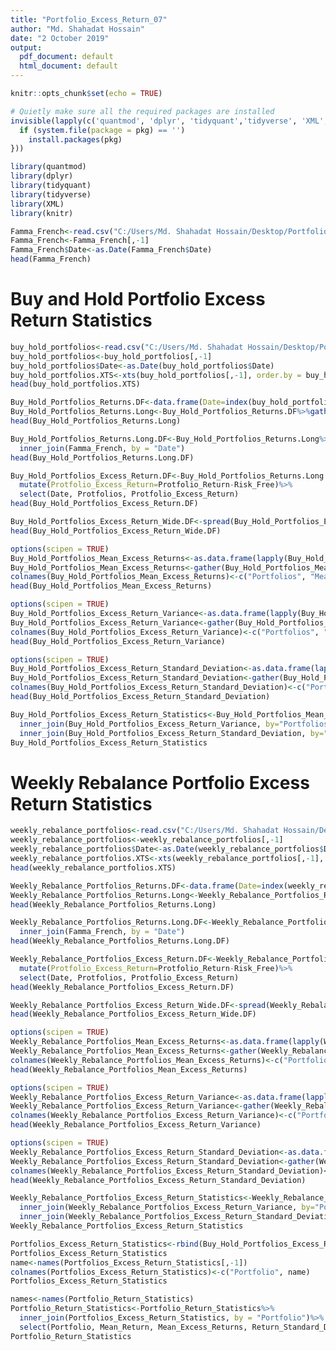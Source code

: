 ---
title: "Portfolio_Excess_Return_07"
author: "Md. Shahadat Hossain"
date: "2 October 2019"
output:
  pdf_document: default
  html_document: default
---

```{r setup, include=FALSE}
knitr::opts_chunk$set(echo = TRUE)
```

```{r, include=FALSE}
# Quietly make sure all the required packages are installed
invisible(lapply(c('quantmod', 'dplyr', 'tidyquant','tidyverse', 'XML', 'knitr'), function(pkg) {
  if (system.file(package = pkg) == '')
    install.packages(pkg)
}))
```

```{r,include=TRUE, warning=FALSE, message=FALSE}
library(quantmod)
library(dplyr)
library(tidyquant)
library(tidyverse)
library(XML)
library(knitr)
```



```{r, include=TRUE}
Famma_French<-read.csv("C:/Users/Md. Shahadat Hossain/Desktop/Portfolio_Management_2019/Famma_French.CSV")
Famma_French<-Famma_French[,-1]
Famma_French$Date<-as.Date(Famma_French$Date)
head(Famma_French)
```


# Buy and Hold Portfolio Excess Return Statistics

```{r, include=TRUE}
buy_hold_portfolios<-read.csv("C:/Users/Md. Shahadat Hossain/Desktop/Portfolio_Management_2019/buy_hold_portfolios.csv")
buy_hold_portfolios<-buy_hold_portfolios[,-1]
buy_hold_portfolios$Date<-as.Date(buy_hold_portfolios$Date)
buy_hold_portfolios.XTS<-xts(buy_hold_portfolios[,-1], order.by = buy_hold_portfolios$Date)
head(buy_hold_portfolios.XTS)
```

```{r, include=TRUE}
Buy_Hold_Portfolios_Returns.DF<-data.frame(Date=index(buy_hold_portfolios.XTS), coredata(buy_hold_portfolios.XTS))
Buy_Hold_Portfolios_Returns.Long<-Buy_Hold_Portfolios_Returns.DF%>%gather(Protfolios,Protfolio_Return,Defensive_buy_hold_portfolio_Return:Aggressive_buy_hold_portfolio_Return)
head(Buy_Hold_Portfolios_Returns.Long)
```


```{r, include=TRUE}
Buy_Hold_Portfolios_Returns.Long.DF<-Buy_Hold_Portfolios_Returns.Long%>%
  inner_join(Famma_French, by = "Date")
head(Buy_Hold_Portfolios_Returns.Long.DF)
```


```{r, include=TRUE}
Buy_Hold_Portfolios_Excess_Return.DF<-Buy_Hold_Portfolios_Returns.Long.DF%>%
  mutate(Protfolio_Excess_Return=Protfolio_Return-Risk_Free)%>%
  select(Date, Protfolios, Protfolio_Excess_Return)
head(Buy_Hold_Portfolios_Excess_Return.DF)
```

```{r, include=TRUE}
Buy_Hold_Portfolios_Excess_Return_Wide.DF<-spread(Buy_Hold_Portfolios_Excess_Return.DF, Protfolios, Protfolio_Excess_Return)
head(Buy_Hold_Portfolios_Excess_Return_Wide.DF)
```


```{r, include=TRUE}
options(scipen = TRUE)
Buy_Hold_Portfolios_Mean_Excess_Returns<-as.data.frame(lapply(Buy_Hold_Portfolios_Excess_Return_Wide.DF[,-1],FUN = mean))
Buy_Hold_Portfolios_Mean_Excess_Returns<-gather(Buy_Hold_Portfolios_Mean_Excess_Returns)
colnames(Buy_Hold_Portfolios_Mean_Excess_Returns)<-c("Portfolios", "Mean_Excess_Returns")
head(Buy_Hold_Portfolios_Mean_Excess_Returns)
```


```{r, include=TRUE}
options(scipen = TRUE)
Buy_Hold_Portfolios_Excess_Return_Variance<-as.data.frame(lapply(Buy_Hold_Portfolios_Excess_Return_Wide.DF[,-1],FUN = var))
Buy_Hold_Portfolios_Excess_Return_Variance<-gather(Buy_Hold_Portfolios_Excess_Return_Variance)
colnames(Buy_Hold_Portfolios_Excess_Return_Variance)<-c("Portfolios", "Excess_Return_Variance")
head(Buy_Hold_Portfolios_Excess_Return_Variance)
```

```{r, include=TRUE}
options(scipen = TRUE)
Buy_Hold_Portfolios_Excess_Return_Standard_Deviation<-as.data.frame(lapply(Buy_Hold_Portfolios_Excess_Return_Wide.DF[,-1],FUN = sd))
Buy_Hold_Portfolios_Excess_Return_Standard_Deviation<-gather(Buy_Hold_Portfolios_Excess_Return_Standard_Deviation)
colnames(Buy_Hold_Portfolios_Excess_Return_Standard_Deviation)<-c("Portfolios", "Excess_Return_Standard_Deviation")
head(Buy_Hold_Portfolios_Excess_Return_Standard_Deviation)
```


```{r, include=TRUE}
Buy_Hold_Portfolios_Excess_Return_Statistics<-Buy_Hold_Portfolios_Mean_Excess_Returns%>%
  inner_join(Buy_Hold_Portfolios_Excess_Return_Variance, by="Portfolios")%>%
  inner_join(Buy_Hold_Portfolios_Excess_Return_Standard_Deviation, by="Portfolios")
Buy_Hold_Portfolios_Excess_Return_Statistics
```



# Weekly Rebalance Portfolio Excess Return Statistics

```{r, include=TRUE}
weekly_rebalance_portfolios<-read.csv("C:/Users/Md. Shahadat Hossain/Desktop/Portfolio_Management_2019/weekly_rebalance_portfolios.csv")
weekly_rebalance_portfolios<-weekly_rebalance_portfolios[,-1]
weekly_rebalance_portfolios$Date<-as.Date(weekly_rebalance_portfolios$Date)
weekly_rebalance_portfolios.XTS<-xts(weekly_rebalance_portfolios[,-1], order.by = weekly_rebalance_portfolios$Date)
head(weekly_rebalance_portfolios.XTS)
```

```{r, include=TRUE}
Weekly_Rebalance_Portfolios_Returns.DF<-data.frame(Date=index(weekly_rebalance_portfolios.XTS), coredata(weekly_rebalance_portfolios.XTS))
Weekly_Rebalance_Portfolios_Returns.Long<-Weekly_Rebalance_Portfolios_Returns.DF%>%gather(Protfolios,Protfolio_Return,Defensive_Portfolio_weekly_rebalance_portfolio_Return:Aggressive_Portfolio_weekly_rebalance_portfolio_Return)
head(Weekly_Rebalance_Portfolios_Returns.Long)
```


```{r, include=TRUE}
Weekly_Rebalance_Portfolios_Returns.Long.DF<-Weekly_Rebalance_Portfolios_Returns.Long%>%
  inner_join(Famma_French, by = "Date")
head(Weekly_Rebalance_Portfolios_Returns.Long.DF)
```


```{r, include=TRUE}
Weekly_Rebalance_Portfolios_Excess_Return.DF<-Weekly_Rebalance_Portfolios_Returns.Long.DF%>%
  mutate(Protfolio_Excess_Return=Protfolio_Return-Risk_Free)%>%
  select(Date, Protfolios, Protfolio_Excess_Return)
head(Weekly_Rebalance_Portfolios_Excess_Return.DF)
```

```{r, include=TRUE}
Weekly_Rebalance_Portfolios_Excess_Return_Wide.DF<-spread(Weekly_Rebalance_Portfolios_Excess_Return.DF, Protfolios, Protfolio_Excess_Return)
head(Weekly_Rebalance_Portfolios_Excess_Return_Wide.DF)
```


```{r, include=TRUE}
options(scipen = TRUE)
Weekly_Rebalance_Portfolios_Mean_Excess_Returns<-as.data.frame(lapply(Weekly_Rebalance_Portfolios_Excess_Return_Wide.DF[,-1],FUN = mean))
Weekly_Rebalance_Portfolios_Mean_Excess_Returns<-gather(Weekly_Rebalance_Portfolios_Mean_Excess_Returns)
colnames(Weekly_Rebalance_Portfolios_Mean_Excess_Returns)<-c("Portfolios", "Mean_Excess_Returns")
head(Weekly_Rebalance_Portfolios_Mean_Excess_Returns)
```


```{r, include=TRUE}
options(scipen = TRUE)
Weekly_Rebalance_Portfolios_Excess_Return_Variance<-as.data.frame(lapply(Weekly_Rebalance_Portfolios_Excess_Return_Wide.DF[,-1],FUN = var))
Weekly_Rebalance_Portfolios_Excess_Return_Variance<-gather(Weekly_Rebalance_Portfolios_Excess_Return_Variance)
colnames(Weekly_Rebalance_Portfolios_Excess_Return_Variance)<-c("Portfolios", "Excess_Return_Variance")
head(Weekly_Rebalance_Portfolios_Excess_Return_Variance)
```

```{r, include=TRUE}
options(scipen = TRUE)
Weekly_Rebalance_Portfolios_Excess_Return_Standard_Deviation<-as.data.frame(lapply(Weekly_Rebalance_Portfolios_Excess_Return_Wide.DF[,-1],FUN = sd))
Weekly_Rebalance_Portfolios_Excess_Return_Standard_Deviation<-gather(Weekly_Rebalance_Portfolios_Excess_Return_Standard_Deviation)
colnames(Weekly_Rebalance_Portfolios_Excess_Return_Standard_Deviation)<-c("Portfolios", "Excess_Return_Standard_Deviation")
head(Weekly_Rebalance_Portfolios_Excess_Return_Standard_Deviation)
```


```{r, include=TRUE}
Weekly_Rebalance_Portfolios_Excess_Return_Statistics<-Weekly_Rebalance_Portfolios_Mean_Excess_Returns%>%
  inner_join(Weekly_Rebalance_Portfolios_Excess_Return_Variance, by="Portfolios")%>%
  inner_join(Weekly_Rebalance_Portfolios_Excess_Return_Standard_Deviation, by="Portfolios")
Weekly_Rebalance_Portfolios_Excess_Return_Statistics
```

```{r, include=TRUE}
Portfolios_Excess_Return_Statistics<-rbind(Buy_Hold_Portfolios_Excess_Return_Statistics, Weekly_Rebalance_Portfolios_Excess_Return_Statistics)
Portfolios_Excess_Return_Statistics
name<-names(Portfolios_Excess_Return_Statistics[,-1])
colnames(Portfolios_Excess_Return_Statistics)<-c("Portfolio", name)
Portfolios_Excess_Return_Statistics
```

```{r, include=TRUE}
names<-names(Portfolio_Return_Statistics)
Portfolio_Return_Statistics<-Portfolio_Return_Statistics%>%
  inner_join(Portfolios_Excess_Return_Statistics, by = "Portfolio")%>%
  select(Portfolio, Mean_Return, Mean_Excess_Returns, Return_Standard_Deviation)
Portfolio_Return_Statistics
```